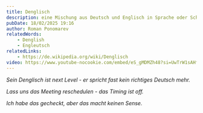 ```yaml
---
title: Denglisch
description: eine Mischung aus Deutsch und Englisch in Sprache oder Schrift.
pubDate: 18/02/2025 19:16
author: Roman Ponomarev
relatedWords:
    - Denglish
    - Engleutsch
relatedLinks:
    - https://de.wikipedia.org/wiki/Denglisch
video: https://www.youtube-nocookie.com/embed/eS_gMDMZh48?si=UwTrW1sAHfkcAt7y&amp;start=26
---
```


_Sein Denglisch ist next Level - er spricht fast kein richtiges Deutsch mehr._

_Lass uns das Meeting reschedulen - das Timing ist off._

_Ich habe das gecheckt, aber das macht keinen Sense._
